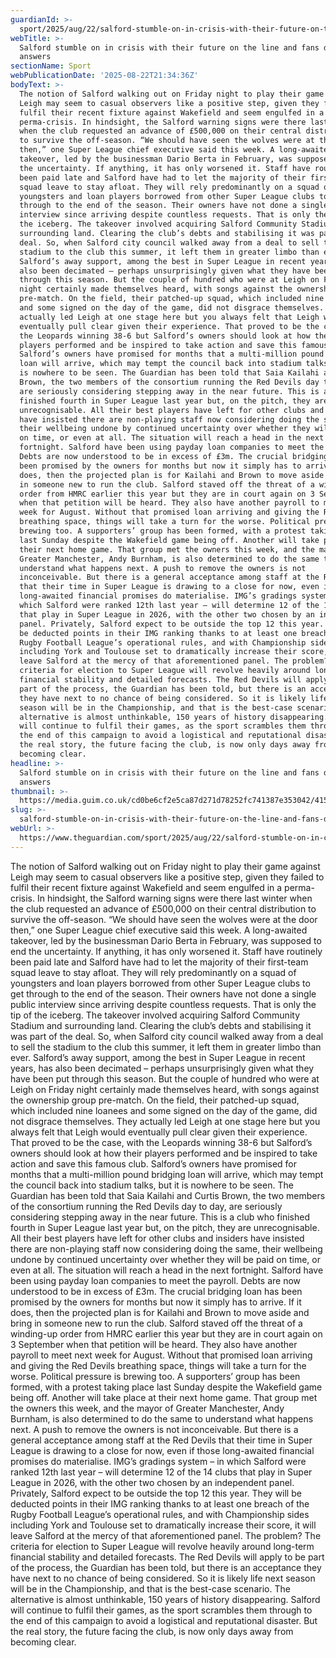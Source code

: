 ```yaml
---
guardianId: >-
  sport/2025/aug/22/salford-stumble-on-in-crisis-with-their-future-on-the-line-and-fans-demanding-answers
webTitle: >-
  Salford stumble on in crisis with their future on the line and fans demanding
  answers
sectionName: Sport
webPublicationDate: '2025-08-22T21:34:36Z'
bodyText: >-
  The notion of Salford walking out on Friday night to play their game against
  Leigh may seem to casual observers like a positive step, given they failed to
  fulfil their recent fixture against Wakefield and seem engulfed in a
  perma-crisis. In hindsight, the Salford warning signs were there last winter
  when the club requested an advance of £500,000 on their central distribution
  to survive the off-season. “We should have seen the wolves were at the door
  then,” one Super League chief executive said this week. A long-awaited
  takeover, led by the businessman Dario Berta in February, was supposed to end
  the uncertainty. If anything, it has only worsened it. Staff have routinely
  been paid late and Salford have had to let the majority of their first-team
  squad leave to stay afloat. They will rely predominantly on a squad of
  youngsters and loan players borrowed from other Super League clubs to get
  through to the end of the season. Their owners have not done a single public
  interview since arriving despite countless requests. That is only the tip of
  the iceberg. The takeover involved acquiring Salford Community Stadium and
  surrounding land. Clearing the club’s debts and stabilising it was part of the
  deal. So, when Salford city council walked away from a deal to sell the
  stadium to the club this summer, it left them in greater limbo than ever.
  Salford’s away support, among the best in Super League in recent years, has
  also been decimated – perhaps unsurprisingly given what they have been put
  through this season. But the couple of hundred who were at Leigh on Friday
  night certainly made themselves heard, with songs against the ownership group
  pre-match. On the field, their patched-up squad, which included nine loanees
  and some signed on the day of the game, did not disgrace themselves. They
  actually led Leigh at one stage here but you always felt that Leigh would
  eventually pull clear given their experience. That proved to be the case, with
  the Leopards winning 38-6 but Salford’s owners should look at how their
  players performed and be inspired to take action and save this famous club.
  Salford’s owners have promised for months that a multi-million pound bridging
  loan will arrive, which may tempt the council back into stadium talks, but it
  is nowhere to be seen. The Guardian has been told that Saia Kailahi and Curtis
  Brown, the two members of the consortium running the Red Devils day to day,
  are seriously considering stepping away in the near future. This is a club who
  finished fourth in Super League last year but, on the pitch, they are
  unrecognisable. All their best players have left for other clubs and insiders
  have insisted there are non-playing staff now considering doing the same,
  their wellbeing undone by continued uncertainty over whether they will be paid
  on time, or even at all. The situation will reach a head in the next
  fortnight. Salford have been using payday loan companies to meet the payroll.
  Debts are now understood to be in excess of £3m. The crucial bridging loan has
  been promised by the owners for months but now it simply has to arrive. If it
  does, then the projected plan is for Kailahi and Brown to move aside and bring
  in someone new to run the club. Salford staved off the threat of a winding-up
  order from HMRC earlier this year but they are in court again on 3 September
  when that petition will be heard. They also have another payroll to meet next
  week for August. Without that promised loan arriving and giving the Red Devils
  breathing space, things will take a turn for the worse. Political pressure is
  brewing too. A supporters’ group has been formed, with a protest taking place
  last Sunday despite the Wakefield game being off. Another will take place at
  their next home game. That group met the owners this week, and the mayor of
  Greater Manchester, Andy Burnham, is also determined to do the same to
  understand what happens next. A push to remove the owners is not
  inconceivable. But there is a general acceptance among staff at the Red Devils
  that their time in Super League is drawing to a close for now, even if those
  long-awaited financial promises do materialise. IMG’s gradings system – in
  which Salford were ranked 12th last year – will determine 12 of the 14 clubs
  that play in Super League in 2026, with the other two chosen by an independent
  panel. Privately, Salford expect to be outside the top 12 this year. They will
  be deducted points in their IMG ranking thanks to at least one breach of the
  Rugby Football League’s operational rules, and with Championship sides
  including York and Toulouse set to dramatically increase their score, it will
  leave Salford at the mercy of that aforementioned panel. The problem? The
  criteria for election to Super League will revolve heavily around long-term
  financial stability and detailed forecasts. The Red Devils will apply to be
  part of the process, the Guardian has been told, but there is an acceptance
  they have next to no chance of being considered. So it is likely life next
  season will be in the Championship, and that is the best-case scenario. The
  alternative is almost unthinkable, 150 years of history disappearing. Salford
  will continue to fulfil their games, as the sport scrambles them through to
  the end of this campaign to avoid a logistical and reputational disaster. But
  the real story, the future facing the club, is now only days away from
  becoming clear.
headline: >-
  Salford stumble on in crisis with their future on the line and fans demanding
  answers
thumbnail: >-
  https://media.guim.co.uk/cd0be6cf2e5ca87d271d78252fc741387e353042/415_0_2955_2364/500.jpg
slug: >-
  salford-stumble-on-in-crisis-with-their-future-on-the-line-and-fans-demanding-answers
webUrl: >-
  https://www.theguardian.com/sport/2025/aug/22/salford-stumble-on-in-crisis-with-their-future-on-the-line-and-fans-demanding-answers
---
```

The notion of Salford walking out on Friday night to play their game against Leigh may seem to casual observers like a positive step, given they failed to fulfil their recent fixture against Wakefield and seem engulfed in a perma-crisis. In hindsight, the Salford warning signs were there last winter when the club requested an advance of £500,000 on their central distribution to survive the off-season. “We should have seen the wolves were at the door then,” one Super League chief executive said this week. A long-awaited takeover, led by the businessman Dario Berta in February, was supposed to end the uncertainty. If anything, it has only worsened it. Staff have routinely been paid late and Salford have had to let the majority of their first-team squad leave to stay afloat. They will rely predominantly on a squad of youngsters and loan players borrowed from other Super League clubs to get through to the end of the season. Their owners have not done a single public interview since arriving despite countless requests. That is only the tip of the iceberg. The takeover involved acquiring Salford Community Stadium and surrounding land. Clearing the club’s debts and stabilising it was part of the deal. So, when Salford city council walked away from a deal to sell the stadium to the club this summer, it left them in greater limbo than ever. Salford’s away support, among the best in Super League in recent years, has also been decimated – perhaps unsurprisingly given what they have been put through this season. But the couple of hundred who were at Leigh on Friday night certainly made themselves heard, with songs against the ownership group pre-match. On the field, their patched-up squad, which included nine loanees and some signed on the day of the game, did not disgrace themselves. They actually led Leigh at one stage here but you always felt that Leigh would eventually pull clear given their experience. That proved to be the case, with the Leopards winning 38-6 but Salford’s owners should look at how their players performed and be inspired to take action and save this famous club. Salford’s owners have promised for months that a multi-million pound bridging loan will arrive, which may tempt the council back into stadium talks, but it is nowhere to be seen. The Guardian has been told that Saia Kailahi and Curtis Brown, the two members of the consortium running the Red Devils day to day, are seriously considering stepping away in the near future. This is a club who finished fourth in Super League last year but, on the pitch, they are unrecognisable. All their best players have left for other clubs and insiders have insisted there are non-playing staff now considering doing the same, their wellbeing undone by continued uncertainty over whether they will be paid on time, or even at all. The situation will reach a head in the next fortnight. Salford have been using payday loan companies to meet the payroll. Debts are now understood to be in excess of £3m. The crucial bridging loan has been promised by the owners for months but now it simply has to arrive. If it does, then the projected plan is for Kailahi and Brown to move aside and bring in someone new to run the club. Salford staved off the threat of a winding-up order from HMRC earlier this year but they are in court again on 3 September when that petition will be heard. They also have another payroll to meet next week for August. Without that promised loan arriving and giving the Red Devils breathing space, things will take a turn for the worse. Political pressure is brewing too. A supporters’ group has been formed, with a protest taking place last Sunday despite the Wakefield game being off. Another will take place at their next home game. That group met the owners this week, and the mayor of Greater Manchester, Andy Burnham, is also determined to do the same to understand what happens next. A push to remove the owners is not inconceivable. But there is a general acceptance among staff at the Red Devils that their time in Super League is drawing to a close for now, even if those long-awaited financial promises do materialise. IMG’s gradings system – in which Salford were ranked 12th last year – will determine 12 of the 14 clubs that play in Super League in 2026, with the other two chosen by an independent panel. Privately, Salford expect to be outside the top 12 this year. They will be deducted points in their IMG ranking thanks to at least one breach of the Rugby Football League’s operational rules, and with Championship sides including York and Toulouse set to dramatically increase their score, it will leave Salford at the mercy of that aforementioned panel. The problem? The criteria for election to Super League will revolve heavily around long-term financial stability and detailed forecasts. The Red Devils will apply to be part of the process, the Guardian has been told, but there is an acceptance they have next to no chance of being considered. So it is likely life next season will be in the Championship, and that is the best-case scenario. The alternative is almost unthinkable, 150 years of history disappearing. Salford will continue to fulfil their games, as the sport scrambles them through to the end of this campaign to avoid a logistical and reputational disaster. But the real story, the future facing the club, is now only days away from becoming clear.
